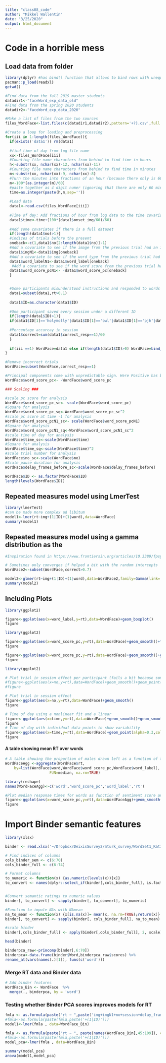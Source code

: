 ```yaml
---
title: "class08_code"
author: "Mikkel Wallentin"
date: "3/25/2020"
output: html_document
---
```

# Code in a horrible mess

## Load data from folder
```r
library(dplyr) #has bind() function that allows to bind rows with unequal number of columns
pacman::p_load(readxl)
getwd()

#Find data from the fall 2019 master students
datadir1<-"faceWord_exp_data_old"
#Find data from the spring 2020 students
datadir2<-"faceWord_exp_data_2020"

#Make a list of files from the two sources
files_WordFace<-list.files(c(datadir1,datadir2),pattern='+?).csv',full.names = TRUE)

#Create a loop for loading and preprocessing
for(iii in 1:length(files_WordFace)){
  if(exists('data1')) rm(data1)
  
  #find time of day from log-file name
  xx<-files_WordFace[iii]
  #Counting file name characters from behind to find time in hours
  h<-substr(xx, nchar(xx)-12, nchar(xx)-11)
  #Counting file name characters from behind to find time in minutes
  m<-substr(xx, nchar(xx)-9, nchar(xx)-8)
  #Turn the minutes into fractions of an hour (because there only is 60 minutes per hour)
  m<-100*(as.integer(m)/60)
  #paste together as 4 digit numer (ignoring that there are only 60 minutes per hour).
  time=as.integer(paste(h,m,sep=''))
  
  #Load data
  data1<-read.csv(files_WordFace[iii])
  
  #Time of day: Add fractions of hour from log data to the time covariate
  data1$time<-time+(100*(data1$onset_img/60)/60)
  
  #Add some covariates if there is a full dataset
  if(length(data1$no)>1){
  #indices of trials before the present
  oneback<-c(1,data1$no[2:length(data1$no)]-1)
  #Add a covariate to see if the image from the previous trial had an influence on the response
  data1$imgN1<-data1$img[oneback]
  #Add a covariate to see if the word type from the previous trial had an influence on the response
  data1$word_labelN1<-data1$word_label[oneback]
   #Add a covariate to see if the word score from the previous trial had an influence on the response
  data1$word_score_pcN1<- -data1$word_score_pc[oneback]
  }


  #Some participants misunderstood instructions and responded to words rather than images. This gives negative RTs. We need to filter out these data and unrealisticly fast RTs
  data1=subset(data1,rt>0.1)
  
  data1$ID=as.character(data1$ID)
    
  #One participant saved every session under a different ID
  if(length(data1$ID)>1){
  if(data1$ID[1]=='holymolly'|data1$ID[1]=='owl'|data1$ID[1]=='pjh'|data1$ID[1]=='roo'|data1$ID[1]=='yogafrogen'){data1$ID<-'vicedor'}
  
  #Percentage accurcay in session
  data1$correct=sum(data1$correct_resp==1)/60
  }  
  
  if(iii ==1) WordFace=data1 else if(length(data1$ID)>0) WordFace=bind_rows(data1,WordFace)
}

#Remove incorrect trials
WordFace=subset(WordFace,correct_resp==1)

#Principal components come with unpredictable sign. Here Positive has become negeative, so we reverse
WordFace$word_score_pc<- -WordFace$word_score_pc

### Scaling ### 

#scale pc score for analysis
WordFace$word_score_pc_sc<- scale(WordFace$word_score_pc)
#Square for analysis
WordFace$word_score_pc_sq<-WordFace$word_score_pc_sc^2
#scale pc score at time -1 for analysis
WordFace$word_score_pcN1_sc<- scale(WordFace$word_score_pcN1)
#Square for analysis
WordFace$word_score_pcN1_sq<-WordFace$word_score_pcN1_sc^2
#scale time of day for analysis
WordFace$time_sc<-scale(WordFace$time)
#Square for analysis
WordFace$time_sq<-scale(WordFace$time)^2
#scale trial number for analysis
WordFace$no_sc<-scale(WordFace$no)
#Scale pause duration for analysis
WordFace$delay_frames_before_sc<-scale(WordFace$delay_frames_before)

WordFace$ID <- as.factor(WordFace$ID)
length(levels(WordFace$ID))

```

## Repeated measures model using LmerTest

```r
library(lmerTest)
#can be made more complex ad libitum
model1<-lmer(rt~img+(1|ID)+(1|word),data=WordFace)
summary(model1)
```

## Repeated measures model using a gamma distribution as the
```r
#Inspiration found in https://www.frontiersin.org/articles/10.3389/fpsyg.2015.01171/full

# Sometimes only converges if helped a bit with the random intercepts
WordFace2<-subset(WordFace,correct>0.7)

model2<-glmer(rt~img+(1|ID)+(1|word),data=WordFace2,family=Gamma(link='identity'))
summary(model2)

```


## Including Plots

```r
library(ggplot2)

figure<-ggplot(aes(x=word_label,y=rt),data=WordFace)+geom_boxplot()
figure
```

```r
library(ggplot2)

figure<-ggplot(aes(x=word_score_pc,y=rt),data=WordFace)+geom_smooth()+facet_wrap(ID~.)
figure

figure<-ggplot(aes(x=word_score_pc,y=rt),data=WordFace)+geom_smooth()+geom_text(aes(label=word,col=img))+facet_wrap(ID~.)
figure
```


```r
library(ggplot2)

# Plot trial in session effect per participant (fails a bit because some participants lack data)
#figure<-ggplot(aes(x=no,y=rt),data=WordFace)+geom_smooth()+geom_point(aes(col=word_label))+facet_wrap(~ID)
#figure

# Plot trial in session effect
figure<-ggplot(aes(x=no,y=rt),data=WordFace)+geom_smooth()
figure

# Time of day using a nonlinear fit and a linear
figure<-ggplot(aes(x=time,y=rt),data=WordFace)+geom_smooth()+geom_smooth(formula=y ~ poly(x, 1),method='lm',col='red')
figure
# Time of day with individual data points to show variability
figure<-ggplot(aes(x=time,y=rt),data=WordFace)+geom_point(alpha=0.3,col='darkgreen')+geom_smooth()+geom_smooth(formula=y ~ poly(x, 1),method='lm',col='red')
figure
```

#### A table showing mean RT over words

```r

# A table showing the proportion of males drawn left as a function of the independent variables
WordFaceAgg <-aggregate(WordFace$rt,
    by=list(WordFace$word,WordFace$word_score_pc,WordFace$word_label),
                    FUN=median, na.rm=TRUE)

library(reshape)
names(WordFaceAgg)<-c('word','word_score_pc','word_label','rt')

#Plot median response times for words as function of sentiment score and class
figure<-ggplot(aes(x=word_score_pc,y=rt),data=WordFaceAgg)+geom_smooth()+geom_text(aes(label=word,col=word_label))
figure
```

# Import Binder semantic features
```r

library(xlsx)

binder <- read.xlsx('~/Dropbox/DeixisSurvey2/mturk_survey/WordSet1_Ratings.xlsx', sheetIndex = 1)

# Find indices of columns
cols_binder_sem <- c(6:70)
cols_binder_full <- c(6:74)

# Format columns
to_numeric <- function(x) {as.numeric(levels(x))[x]}
to_convert <- names(dplyr::select_if(binder[,cols_binder_full], is.factor))


#Convert semantic ratings to numeric values
binder[, to_convert] <- sapply(binder[, to_convert], to_numeric)

#Function to impute NAs with NAmean
na_to_mean <- function(x) {x[is.na(x)]= mean(x, na.rm=TRUE);return(x)}
binder[, to_convert] <- sapply(binder[, cols_binder_full], na_to_mean)

#scale binder
binder[,cols_binder_full] <- apply(binder[,cols_binder_full], 2, scale)

head(binder)

binderpca_raw<-princomp(binder[,6:70])
binderpca<-data.frame(binder$Word,binderpca_raw$scores) %>%
rename_at(vars(names(.)[1]), funs(c('word'))) 
```

### Merge RT data and Binder data
```r
# Add binder features
WordFace_Bin <- WordFace  %>%
  merge(., binderpca, by = 'word')

```

### Testing whether Binder PCA scores improves models for RT
```r
fmla <- as.formula(paste("rt ~ ",paste('img+imgN1+no+session+delay_frames_before+(1|ID)+(1|word)')))
#fmla<-as.formula(paste(fmla,paste('+(1|ID)')))
model1<-lmer(fmla , data=WordFace_Bin)

fmla <- as.formula(paste("rt ~ ", paste(names(WordFace_Bin[,45:109]), collapse= "+"),paste('+img+imgN1+no+session+delay_frames_before+(1|ID)+(1|word)')))
#fmla<-as.formula(paste(fmla,paste('+(1|ID)')))
model_pca<-lmer(fmla , data=WordFace_Bin)

summary(model_pca)
anova(model1,model_pca)
```